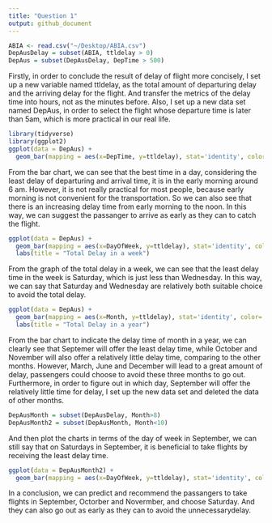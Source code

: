```yaml
---
title: "Question 1"
output: github_document
---
```

```r
ABIA <- read.csv("~/Desktop/ABIA.csv")
DepAusDelay = subset(ABIA, ttldelay > 0)
DepAus = subset(DepAusDelay, DepTime > 500)
```
Firstly, in order to conclude the result of delay of flight more concisely, I set up a new variable named ttldelay, as the total amount of departuring delay and the arriving delay for the flight. And transfer the metrics of the delay time into hours, not as the minutes before. Also, I set up a new data set named DepAus, in order to select the flight whose departure time is later than 5am, which is more practical in our real life.
```r
library(tidyverse)
library(ggplot2)
ggplot(data = DepAus) + 
  geom_bar(mapping = aes(x=DepTime, y=ttldelay), stat='identity', color='grey', width = 0.5)
```
From the bar chart, we can see that the best time in a day, considering the least delay of departuring and arrival time, it is in the early morning around 6 am. However, it is not really practical for most people, because early morning is not convenient for the transportation. So we can also see that there is an increasing delay time from early morning to the noon. In this way, we can suggest the passanger to arrive as early as they can to catch the flight.
```r
ggplot(data = DepAus) + 
  geom_bar(mapping = aes(x=DayOfWeek, y=ttldelay), stat='identity', color='grey', width = 0.5)
  labs(title = "Total Delay in a week")
```
From the graph of the total delay in a week, we can see that the least delay time in the week is Saturday, which is just less than Wednesday. In this way, we can say that Saturday and Wednesday are relatively both suitable choice to avoid the total delay.
```r
ggplot(data = DepAus) + 
  geom_bar(mapping = aes(x=Month, y=ttldelay), stat='identity', color='grey', width = 0.5)
  labs(title = "Total Delay in a year")
```
From the bar chart to indicate the delay time of month in a year, we can clearly see that Septemer will offer the least delay time, while October and November will also offer a relatively little delay time, comparing to the other months. However, March, June and December will lead to a great amount of delay, passengers could choose to avoid these three months to go out.
Furthermore, in order to figure out in which day, September will offer the relatively little time for delay, I set up the new data set and deleted the data of other months.
```r
DepAusMonth = subset(DepAusDelay, Month>8)
DepAusMonth2 = subset(DepAusMonth, Month<10)
```
And then plot the charts in terms of the day of week in September, we can still say that on Saturdays in September, it is beneficial to take flights by receiving the least delay time.
```r
ggplot(data = DepAusMonth2) + 
  geom_bar(mapping = aes(x=DayOfWeek, y=ttldelay), stat='identity', color='grey', width = 0.5)
```
In a conclusion, we can predict and recommend the passangers to take flights in September, Octorber and Novermber, and choose Saturday. And they can also go out as early as they can to avoid the unnecessarydelay.